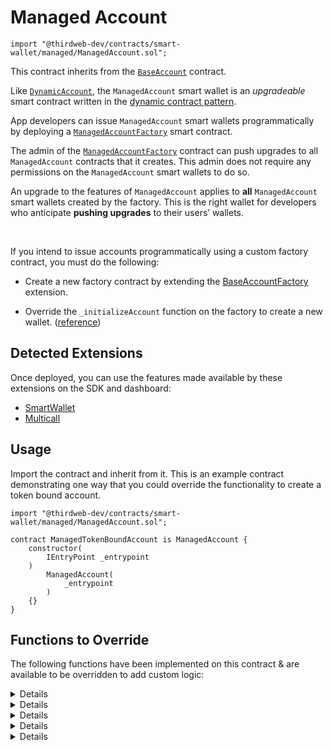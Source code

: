 
# Managed Account

```solidity
import "@thirdweb-dev/contracts/smart-wallet/managed/ManagedAccount.sol";
```

This contract inherits from the [`BaseAccount`](/solidity/extensions/base-account) contract.

Like [`DynamicAccount`](/solidity/base-contracts/dynamic-account), the `ManagedAccount` smart wallet is an _upgradeable_ smart contract written in the [dynamic contract pattern](https://github.com/thirdweb-dev/dynamic-contracts).

App developers can issue `ManagedAccount` smart wallets programmatically by deploying a [`ManagedAccountFactory`](/solidity/base-contracts/managed-account-factory) smart contract.

The admin of the [`ManagedAccountFactory`](/solidity/base-contracts/managed-account-factory) contract can push upgrades to all `ManagedAccount` contracts that it creates. This admin does not require any permissions on the `ManagedAccount` smart wallets to do so.

An upgrade to the features of `ManagedAccount` applies to **all** `ManagedAccount` smart wallets created by the factory. This is the right wallet for developers who anticipate **pushing upgrades** to their users’ wallets.

<GithubButtonLink
  href="https://github.com/thirdweb-dev/contracts/blob/main/contracts/prebuilts/account/managed/ManagedAccount.sol"
/>

<br />

<Callout title="Issue accounts programatically" variant="info">

If you intend to issue accounts programmatically using a custom factory contract, you must do the following:

- Create a new factory contract by extending the [BaseAccountFactory](/solidity/extensions/base-account-factory) extension.

- Override the `_initializeAccount` function on the factory to create a new wallet. ([reference](https://github.com/thirdweb-dev/contracts/blob/main/contracts/smart-wallet/non-upgradeable/AccountFactory.sol#L36))

</Callout>

## Detected Extensions

Once deployed, you can use the features made available by these extensions on the SDK and dashboard:

- [SmartWallet](/solidity/extensions/base-account)
- [Multicall](/solidity/extensions/multicall)

## Usage

Import the contract and inherit from it. This is an example contract demonstrating one way that you could override the functionality to create a token bound account.

```solidity
import "@thirdweb-dev/contracts/smart-wallet/managed/ManagedAccount.sol";

contract ManagedTokenBoundAccount is ManagedAccount {
    constructor(
        IEntryPoint _entrypoint
    )
        ManagedAccount(
            _entrypoint
        )
    {}
}
```

## Functions to Override

The following functions have been implemented on this contract & are available to be overridden to add custom logic:

<Details id="initialize" summary="initialize">

Initializes the smart contract wallet.

```solidity
function initialize(address _defaultAdmin, bytes calldata _data) public virtual initializer {
    factory = msg.sender;
    _setupRole(DEFAULT_ADMIN_ROLE, _defaultAdmin);
}
```

#### \_defaultAdmin

The account admin. Must be of type `address`.

#### \_data

The abi encoded data to initialize the contract with. Must be of type `bytes`.

</Details>

<Details id="getImplementationForFunction" summary="getImplementationForFunction">


Returns the extension implementation address, stored in the router, for the given function.

```solidity
function getImplementationForFunction(bytes4 _functionSelector) public view virtual override returns (address) {
    return Router(payable(factory)).getImplementationForFunction(_functionSelector);
}
```

#### \_functionSelector

The function selector to get the extension implementation address. Must be of type `bytes4`.

</Details>

<Details id="isValidSigner" summary="isValidSigner">

Returns whether a signer is authorized to perform transactions using the wallet.

```solidity
function isValidSigner(address _signer) public view virtual returns (bool) {
    return _hasRole(SIGNER_ROLE, _signer) || _hasRole(DEFAULT_ADMIN_ROLE, _signer);
}
```

#### \_signer

The signer to check authorization for. Must be of type `address`.

</Details>

<Details id="entryPoint" summary="entryPoint">

Returns the entry point contract address.

```solidity
function entryPoint() public view virtual override returns (IEntryPoint) {
    return entrypointContract;
}
```
</Details>

<Details id="_validatesSignature" summary="_validatesSignature">

Validates the signature of a user operation.

```solidity
function _validateSignature(UserOperation calldata userOp, bytes32 userOpHash)
    internal
    virtual
    override
    returns (uint256 validationData)
{
    bytes32 hash = userOpHash.toEthSignedMessageHash();
    address signer = hash.recover(userOp.signature);

    if (!isValidSigner(signer)) return SIG_VALIDATION_FAILED;
    return 0;
}
```
</Details>
